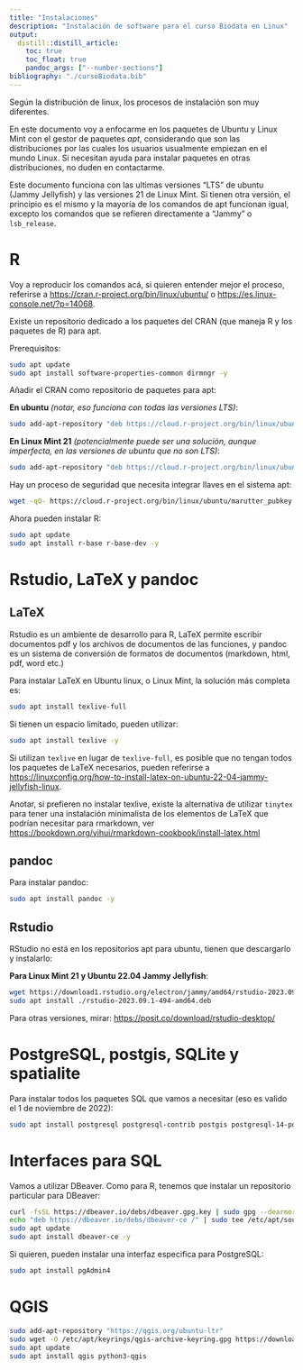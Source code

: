 ```yaml
---
title: "Instalaciones"
description: "Instalación de software para el curso Biodata en Linux"
output:
  distill::distill_article:
    toc: true
    toc_float: true
    pandoc_args: ["--number-sections"]
bibliography: "./cursoBiodata.bib"
---
```


Según la distribución de linux, los procesos de instalación son muy diferentes.

En este documento voy a enfocarme en los paquetes de Ubuntu y Linux Mint con el gestor de paquetes *apt*, considerando que son las distribuciones por las cuales los usuarios usualmente empiezan en el mundo Linux. Si necesitan ayuda para instalar paquetes en otras distribuciones, no duden en contactarme.

Este documento funciona con las ultimas versiones "LTS" de ubuntu (Jammy Jellyfish) y las versiones 21 de Linux Mint.
Si tienen otra versión, el principio es el mismo y la mayoría de los comandos de apt funcionan igual, excepto los comandos que se refieren directamente a "Jammy" o `lsb_release`.


# R

Voy a reproducir los comandos acá, si quieren entender mejor el proceso, referirse a <https://cran.r-project.org/bin/linux/ubuntu/> o <https://es.linux-console.net/?p=14068>.


Existe un repositorio dedicado a los paquetes del CRAN (que maneja R y los paquetes de R) para apt.

Prerequisitos:

```bash
sudo apt update
sudo apt install software-properties-common dirmngr -y
```




Añadir el CRAN como repositorio de paquetes para apt:

**En ubuntu** *(notar, eso funciona con todas las versiones LTS)*:

```bash
sudo add-apt-repository "deb https://cloud.r-project.org/bin/linux/ubuntu $(lsb_release -cs)-cran40/"
```

**En Linux Mint 21** *(potencialmente puede ser una solución, aunque imperfecta, en las versiones de ubuntu que no son LTS)*:

```bash
sudo add-apt-repository "deb https://cloud.r-project.org/bin/linux/ubuntu jammy-cran40/"
```


Hay un proceso de seguridad que necesita integrar llaves en el sistema apt:

```bash
wget -qO- https://cloud.r-project.org/bin/linux/ubuntu/marutter_pubkey.asc | sudo tee -a /etc/apt/trusted.gpg.d/cran_ubuntu_key.asc
```

Ahora pueden instalar R:

```bash
sudo apt update
sudo apt install r-base r-base-dev -y
```

# Rstudio, LaTeX y pandoc

## LaTeX

Rstudio es un ambiente de desarrollo para R, LaTeX permite escribir documentos pdf y los archivos de documentos de las funciones, y pandoc es un sistema de conversión de formatos de documentos (markdown, html, pdf, word etc.)

Para instalar LaTeX en Ubuntu linux, o Linux Mint, la solución más completa es:

```bash
sudo apt install texlive-full
```

Si tienen un espacio limitado, pueden utilizar:

```bash
sudo apt install texlive -y
```

Si utilizan `texlive` en lugar de `texlive-full`, es posible que no tengan todos los paquetes de LaTeX necesarios, pueden referirse a <https://linuxconfig.org/how-to-install-latex-on-ubuntu-22-04-jammy-jellyfish-linux>.

Anotar, si prefieren no instalar texlive, existe la alternativa de utilizar `tinytex` para tener una instalación minimalista de los elementos de LaTeX que podrían necesitar para rmarkdown, ver <https://bookdown.org/yihui/rmarkdown-cookbook/install-latex.html>

## pandoc


Para instalar pandoc:

```bash
sudo apt install pandoc -y
```

## Rstudio

RStudio no está en los repositorios apt para ubuntu, tienen que descargarlo y instalarlo:

**Para Linux Mint 21 y Ubuntu 22.04 Jammy Jellyfish**:

```bash
wget https://download1.rstudio.org/electron/jammy/amd64/rstudio-2023.09.1-494-amd64.deb
sudo apt install ./rstudio-2023.09.1-494-amd64.deb
```

Para otras versiones, mirar: <https://posit.co/download/rstudio-desktop/>


# PostgreSQL, postgis, SQLite y spatialite

Para instalar todos los paquetes SQL que vamos a necesitar (eso es valido el 1 de noviembre de 2022):

```bash
sudo apt install postgresql postgresql-contrib postgis postgresql-14-postgis-3 sqlite3 libsqlite3-mod-spatialite -y
```

# Interfaces para SQL

Vamos a utilizar DBeaver.
Como para R, tenemos que instalar un repositorio particular para DBeaver:

```bash
curl -fsSL https://dbeaver.io/debs/dbeaver.gpg.key | sudo gpg --dearmor -o /etc/apt/trusted.gpg.d/dbeaver.gpg
echo "deb https://dbeaver.io/debs/dbeaver-ce /" | sudo tee /etc/apt/sources.list.d/dbeaver.list
sudo apt update
sudo apt install dbeaver-ce -y
```

Si quieren, pueden instalar una interfaz especifica para PostgreSQL:

```bash
sudo apt install pgAdmin4
```

# QGIS


```bash
sudo add-apt-repository "https://qgis.org/ubuntu-ltr"
sudo wget -O /etc/apt/keyrings/qgis-archive-keyring.gpg https://download.qgis.org/downloads/qgis-archive-keyring.gpg
sudo apt update
sudo apt install qgis python3-qgis
```


